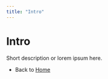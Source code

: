 ```yaml
---
title: "Intro"
---
```


# Intro

Short description or lorem ipsum here.

- Back to [Home](index.html)
